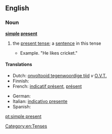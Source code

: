 ==English==

===Noun===
'''[[simple]] [[present]]'''

# {{grammar}} the [[present tense]]; a [[sentence]] in this tense
#* Example. "He likes cricket."

====Translations====
{{trans-top|present tense}}
* Dutch: [[onvoltooid tegenwoordige tijd]] ''v'' [[O.V.T.]]
* Finnish: {{t+|fi|preesens}}
* French: [[indicatif présent]], [[présent]]
{{trans-mid}}
* German: {{t+|de|Gegenwart}}
* Italian: [[indicativo presente]]
* Spanish: {{t+|es|presente}}
{{trans-bottom}}

[[Category:en:Tenses]]

[[pt:simple present]]